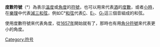 {{Multiple issues|
{{Expand language|1=en|time=2020-12-09T04:08:43+00:00}}
{{Unreferenced|time=2020-12-09T04:08:43+00:00}}
}}
{{標點符號|°}}
'''度數符號'''（°）為表示[[溫度|溫度]]或[[角度|角度]]的[[符號|符號]]，也可以用來代表[[酒|酒]]的[[标准酒度|度數]]，或者[[小時|小時]]，在[[樂理|樂理]]中代表[[減三和弦|減三和弦]]，例如C°[[和弦|和弦]]代表[[C_(音名)|C]]、[[E♭_(音名)|E♭]]、[[G♭_(音名)|G♭]]這三個音組成的和弦。

使用度數符號來代表角度，從[[1657年|1657年]]開始就有了，那時也有用[[角分符號|角分符號]]來代表更小的角度。

[[Category:符号|Category:符号]]
{{stub}}